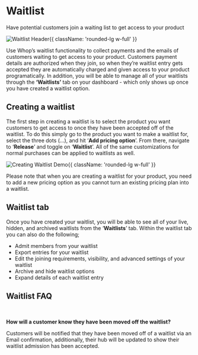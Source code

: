
<HeroPattern />

<div className='lead'>

# Waitlist

Have potential customers join a waiting list to get access to your product

![Waitlist Header](https://i.imgur.com/8R3cITY.png){{ className: 'rounded-lg w-full' }}

Use Whop’s waitlist functionality to collect payments and the emails of customers waiting to get access to your product. Customers payment details are authorized when they join, so when they’re waitlist entry gets accepted they are automatically charged and given access to your product programatically. In addition, you will be able to manage all of your waitlists through the **‘Waitlists’** tab on your dashboard - which only shows up once you have created a waitlist option.

## Creating a waitlist

The first step in creating a waitlist is to select the product you want customers to get access to once they have been accepted off of the waitlist. To do this simply go to the product you want to make a waitlist for, select the three dots (…), and hit ‘**Add pricing option**’. From there, navigate to ‘**Release**’ and toggle on ‘**Waitlist**’.  All of the same customizations for normal purchases can be applied to waitlists as well.

![Creating Waitlist Demo](https://cdn.discordapp.com/attachments/1060606572746768526/1066083460302770206/CreatingWaitlist.gif){{ className: 'rounded-lg w-full' }}

Please note that when you are creating a waitlist for your product, you need to add a new pricing option as you cannot turn an existing pricing plan into a waitlist.

## Waitlist tab

Once you have created your waitlist, you will be able to see all of your live, hidden, and archived waitlists from the ‘**Waitlists**’ tab. Within the waitlist tab you can also do the following;

- Admit members from your waitlist
- Export entries for your waitlist
- Edit the joining requirements, visibility, and advanced settings of your waitlist
- Archive and hide waitlist options
- Expand details of each waitlist entry

## Waitlist FAQ

<br/>

**How will a customer know they have been moved off the waitlist?**

Customers will be notified that they have been moved off of a waitlist via an Email confirmation, additionally, their hub will be updated to show their waitlist admission has been accepted.

</div>